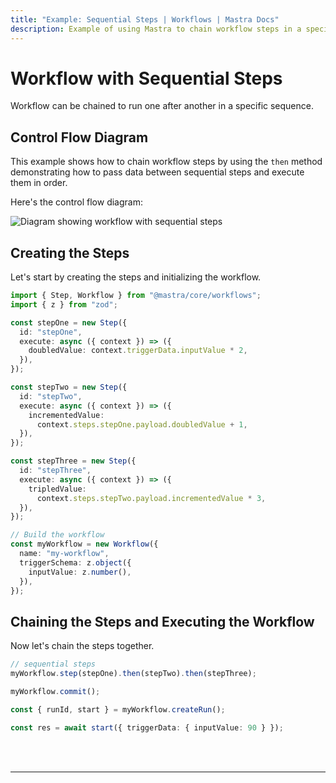 ```yaml
---
title: "Example: Sequential Steps | Workflows | Mastra Docs"
description: Example of using Mastra to chain workflow steps in a specific sequence, passing data between them.
---
```



# Workflow with Sequential Steps

Workflow can be chained to run one after another in a specific sequence.

## Control Flow Diagram

This example shows how to chain workflow steps by using the `then` method demonstrating how to pass data between sequential steps and execute them in order.

Here's the control flow diagram:

<img
  src="/sequential-chains.png"
  alt="Diagram showing workflow with sequential steps"
  width={600}
/>

## Creating the Steps

Let's start by creating the steps and initializing the workflow.

```ts showLineNumbers copy
import { Step, Workflow } from "@mastra/core/workflows";
import { z } from "zod";

const stepOne = new Step({
  id: "stepOne",
  execute: async ({ context }) => ({
    doubledValue: context.triggerData.inputValue * 2,
  }),
});

const stepTwo = new Step({
  id: "stepTwo",
  execute: async ({ context }) => ({
    incrementedValue:
      context.steps.stepOne.payload.doubledValue + 1,
  }),
});

const stepThree = new Step({
  id: "stepThree",
  execute: async ({ context }) => ({
    tripledValue:
      context.steps.stepTwo.payload.incrementedValue * 3,
  }),
});

// Build the workflow
const myWorkflow = new Workflow({
  name: "my-workflow",
  triggerSchema: z.object({
    inputValue: z.number(),
  }),
});
```

## Chaining the Steps and Executing the Workflow

Now let's chain the steps together.

```ts showLineNumbers copy
// sequential steps
myWorkflow.step(stepOne).then(stepTwo).then(stepThree);

myWorkflow.commit();

const { runId, start } = myWorkflow.createRun();

const res = await start({ triggerData: { inputValue: 90 } });
```

<br />
<br />
<hr className="dark:border-[#404040] border-gray-300" />
<br />
<br />
<GithubLink
  link={
    "https://github.com/mastra-ai/mastra/blob/main/examples/basics/workflows/workflow-with-sequential-steps"
  }
/>
